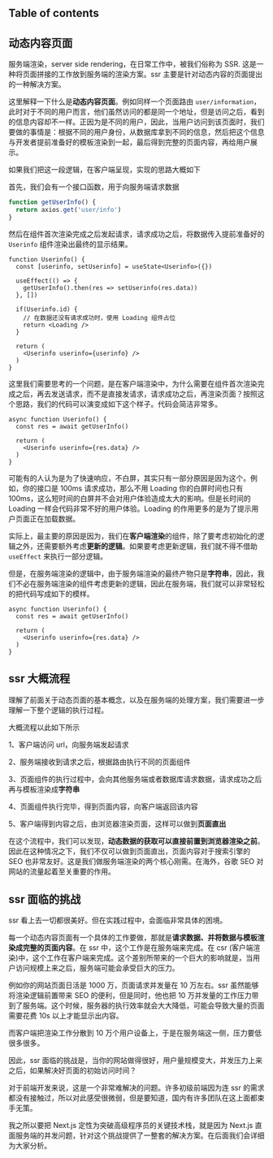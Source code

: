 ## Table of contents

## 动态内容页面

服务端渲染，server side rendering，在日常工作中，被我们俗称为 SSR. 这是一种将页面拼接的工作放到服务端的渲染方案。ssr 主要是针对动态内容的页面提出的一种解决方案。

这里解释一下什么是**动态内容页面**。例如同样一个页面路由 `user/information`，此时对于不同的用户而言，他们虽然访问的都是同一个地址，但是访问之后，看到的信息内容却不一样。正因为是不同的用户，因此，当用户访问到该页面时，我们要做的事情是：根据不同的用户身份，从数据库拿到不同的信息，然后把这个信息与开发者提前准备好的模板渲染到一起，最后得到完整的页面内容，再给用户展示。

如果我们把这一段逻辑，在客户端呈现，实现的思路大概如下

首先，我们会有一个接口函数，用于向服务端请求数据

```ts
function getUserInfo() {
  return axios.get('user/info')
}
```

然后在组件首次渲染完成之后发起请求，请求成功之后，将数据传入提前准备好的 `Userinfo` 组件渲染出最终的显示结果。

```tsx Userinfo.client.tsx
function Userinfo() {
  const [userinfo, setUserinfo] = useState<Userinfo>({})

  useEffect(() => {
    getUserInfo().then(res => setUserinfo(res.data))
  }, [])

  if(Userinfo.id) {
    // 在数据还没有请求成功时，使用 Loading 组件占位
    return <Loading />
  }

  return (
    <Userinfo userinfo={userinfo} />
  )
}
```

这里我们需要思考的一个问题，是在客户端渲染中，为什么需要在组件首次渲染完成之后，再去发送请求，而不是直接发请求，请求成功之后，再渲染页面？按照这个思路，我们的代码可以演变成如下这个样子。代码会简洁非常多。

```tsx Userinfo.tsx
async function Userinfo() {
  const res = await getUserInfo()

  return (
    <Userinfo userinfo={res.data} />
  )
}
```

可能有的人认为是为了快速响应，不白屏，其实只有一部分原因是因为这个。例如，你的接口是 100ms 请求成功，那么不用 Loading 你的白屏时间也只有 100ms，这么短时间的白屏并不会对用户体验造成太大的影响。但是长时间的 Loading 一样会代码非常不好的用户体验。Loading 的作用更多的是为了提示用户页面正在加载数据。

实际上，最主要的原因是因为，我们在**客户端渲染**的组件，除了要考虑初始化的逻辑之外，还需要额外考虑**更新的逻辑**。如果要考虑更新逻辑，我们就不得不借助 `useEffect` 来执行一部分逻辑。


但是，在服务端渲染的逻辑中，由于服务端渲染的最终产物只是**字符串**，因此，我们不必在服务端渲染的组件考虑更新的逻辑，因此在服务端，我们就可以非常轻松的把代码写成如下的模样。

```tsx Userinfo.server.tsx
async function Userinfo() {
  const res = await getUserInfo()

  return (
    <Userinfo userinfo={res.data} />
  )
}
```

## ssr 大概流程

理解了前面关于动态页面的基本概念，以及在服务端的处理方案，我们需要进一步理解一下整个逻辑的执行过程。

大概流程以此如下所示

1、客户端访问 url，向服务端发起请求

2、服务端接收到请求之后，根据路由执行不同的页面组件

3、页面组件的执行过程中，会向其他服务端或者数据库请求数据，请求成功之后再与模板渲染成**字符串**

4、页面组件执行完毕，得到页面内容，向客户端返回该内容

5、客户端得到内容之后，由浏览器渲染页面，这样可以做到**页面直出**


在这个流程中，我们可以发现，**动态数据的获取可以直接前置到浏览器渲染之前**。因此在这种情况之下，我们不仅可以做到页面直出，页面内容对于搜索引擎的 SEO 也非常友好。这是我们做服务端渲染的两个核心刚需。在海外，谷歌 SEO 对网站的流量起着至关重要的作用。

## ssr 面临的挑战

ssr 看上去一切都很美好。但在实践过程中，会面临非常具体的困境。

每一个动态内容页面有一个具体的工作要做，那就是**请求数据、并将数据与模板渲染成完整的页面内容**。在 ssr 中，这个工作是在服务端来完成。在 csr (客户端渲染)中，这个工作在客户端来完成。这个差别所带来的一个巨大的影响就是，当用户访问规模上来之后，服务端可能会承受巨大的压力。

例如你的网站页面日活是 1000 万，页面请求并发量在 10 万左右。ssr 虽然能够将渲染逻辑前置带来 SEO 的便利，但是同时，他也把 10 万并发量的工作压力带到了服务端。这个时候，服务器的执行效率就会大大降低，可能会导致大量的页面需要花费 10s 以上才能显示出内容。

而客户端把渲染工作分散到 10 万个用户设备上，于是在服务端这一侧，压力要低很多很多。

因此，ssr 面临的挑战是，当你的网站做得很好，用户量规模变大，并发压力上来之后，如果解决好页面的初始访问时间？

对于前端开发来说，这是一个非常难解决的问题。许多初级前端因为连 ssr 的需求都没有接触过，所以对此感受很微弱，但是要知道，国内有许多团队在这上面都束手无策。

我之所以要把 Next.js 定性为突破高级程序员的关键技术栈，就是因为 Next.js 直面服务端的并发问题，针对这个挑战提供了一整套的解决方案。在后面我们会详细为大家分析。
